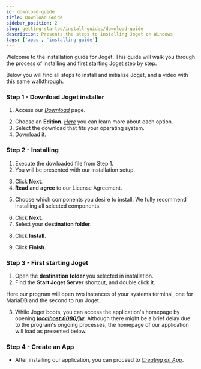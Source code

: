```yaml
---
id: download-guide
title: Download Guide
sidebar_position: 2
slug: getting-started/install-guides/download-guide
description: Presents the steps to installing Joget on Windows
tags: ['apps', 'installing-guide']
---
```



Welcome to the installation guide for Joget. This guide will walk you through the process of installing and first starting Joget step by step.

Below you will find all steps to install and initialize Joget, and a video with this same walkthrough.

### Step 1 - Download Joget installer

1. Access our _[Download](https://www.joget.org/download/)_ page.

<Images
  imgURL="img/getting-started/install-guides/download/download_options.png"
  alt="joget download options"
/>

2. Choose an **Edition**. _[Here](https://www.joget.org/product/features/)_ you can learn more about each option.
3. Select the download that fits your operating system.
4. Download it.

### Step 2 - Installing

1. Execute the dowloaded file from Step 1.
2. You will be presented with our installation setup.

<Images
  imgURL="img/getting-started/install-guides/download/install_start.png"
  alt="installation start"
/>

3. Click **Next**.
4. **Read** and **agree** to our License Agreement.

<Images
  imgURL="img/getting-started/install-guides/download/read_agree.png"
  alt="read and agree terms"
/>

5. Choose which components you desire to install. We fully recommend installing all selected components.

<Images
  imgURL="img/getting-started/install-guides/download/components_selection.png"
  alt=""
/>

6. Click **Next**.
7. Select your **destination folder**.

<Images
  imgURL="img/getting-started/install-guides/download/browse_folder.png"
  alt="installation folder selection"
/>

8. Click **Install**.

<Images
  imgURL="img/getting-started/install-guides/download/install_click.png"
  alt="installation"
/>

9. Click **Finish**.

### Step 3 - First starting Joget

1. Open the **destination folder** you selected in installation.
2. Find the **Start Joget Server** shortcut, and double click it. 

<Images
  imgURL="img/getting-started/install-guides/download/joget_shortcut.png"
  alt="joget shortcut"
/>

Here our program will open two instances of your systems terminal, one for MariaDB and the second to run Joget.

3. While Joget boots, you can access the application's homepage by opening **_[localhost:8080/jw](http://localhost:8080/jw)_**. 
Although there might be a brief delay due to the program's ongoing processes, the homepage of our application will load as presented below.

<Images
  imgURL="img/getting-started/install-guides/download/localhost8080jw.png"
  alt="application running on localhost8080"
/>

### Step 4 - Create an App
- After installing our application, you can proceed to *[Creating an App](/docs/getting-started/create-an-app)*.

<!-- ---

 <div class="installGuideVideoDiv">
  <video
    class="installGuideVideo"
    src="https://github.com/writechoiceorg/joget-docs/raw/installation-guide/joget/static/videos/install-guide.mp4"
    controls="controls"
  ></video>
</div> 

--- -->
